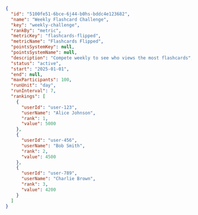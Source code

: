 ```json Response [expandable]
{
  "id": "5100fe51-6bce-6j44-b0hs-bddc4e123682",
  "name": "Weekly Flashcard Challenge",
  "key": "weekly-challenge",
  "rankBy": "metric",
  "metricKey": "flashcards-flipped",
  "metricName": "Flashcards Flipped",
  "pointsSystemKey": null,
  "pointsSystemName": null,
  "description": "Compete weekly to see who views the most flashcards",
  "status": "active",
  "start": "2025-01-01",
  "end": null,
  "maxParticipants": 100,
  "runUnit": "day",
  "runInterval": 7,
  "rankings": [
    {
      "userId": "user-123",
      "userName": "Alice Johnson",
      "rank": 1,
      "value": 5000
    },
    {
      "userId": "user-456",
      "userName": "Bob Smith",
      "rank": 2,
      "value": 4500
    },
    {
      "userId": "user-789",
      "userName": "Charlie Brown",
      "rank": 3,
      "value": 4200
    }
  ]
}
```